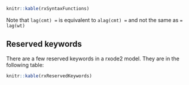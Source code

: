 ```r
knitr::kable(rxSyntaxFunctions)
```
Note that `lag(cmt) = ` is equivalent to `alag(cmt) = ` and not the same as `= lag(wt)`

## Reserved keywords

There are a few reserved keywords in a rxode2 model.  They are  in the following table:

```r
knitr::kable(rxReservedKeywords)
```
